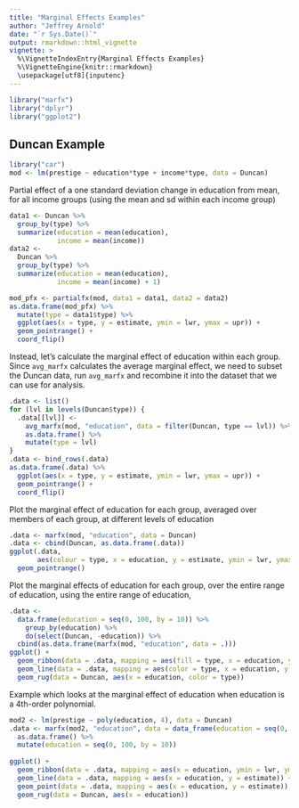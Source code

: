 ```yaml
---
title: "Marginal Effects Examples"
author: "Jeffrey Arnold"
date: "`r Sys.Date()`"
output: rmarkdown::html_vignette
vignette: >
  %\VignetteIndexEntry{Marginal Effects Examples}
  %\VignetteEngine{knitr::rmarkdown}
  \usepackage[utf8]{inputenc}
---
```


```r
library("marfx")
library("dplyr")
library("ggplot2")
```

## Duncan Example

```r
library("car")
mod <- lm(prestige ~ education*type + income*type, data = Duncan)
```

Partial effect of a one standard deviation change in education from mean, for all income groups (using the mean and sd within each income group)
```r
data1 <- Duncan %>%
  group_by(type) %>%
  summarize(education = mean(education),
            income = mean(income))
data2 <-
  Duncan %>% 
  group_by(type) %>%
  summarize(education = mean(education),
            income = mean(income) + 1)

mod_pfx <- partialfx(mod, data1 = data1, data2 = data2)
as.data.frame(mod_pfx) %>%
  mutate(type = data1$type) %>%
  ggplot(aes(x = type, y = estimate, ymin = lwr, ymax = upr)) +
  geom_pointrange() +
  coord_flip()
```

Instead, let's calculate the marginal effect of education within each group.
Since `avg_marfx` calculates the average marginal effect, we need to subset the Duncan data, run `avg_marfx` and recombine it into the dataset that we can use for analysis.
```r
.data <- list()
for (lvl in levels(Duncan$type)) {
  .data[[lvl]] <-
    avg_marfx(mod, "education", data = filter(Duncan, type == lvl)) %>%
    as.data.frame() %>%
    mutate(type = lvl)
}
.data <- bind_rows(.data)
as.data.frame(.data) %>%
  ggplot(aes(x = type, y = estimate, ymin = lwr, ymax = upr)) +
  geom_pointrange() +
  coord_flip()
```

Plot the marginal effect of education for each group, averaged over members of each group, at different levels of education
```r
.data <- marfx(mod, "education", data = Duncan)
.data <- cbind(Duncan, as.data.frame(.data))
ggplot(.data, 
       aes(colour = type, x = education, y = estimate, ymin = lwr, ymax = upr)) +
  geom_pointrange()

```

Plot the marginal effects of education for each group, over the entire range of education, using the entire range of education,
```r
.data <- 
  data.frame(education = seq(0, 100, by = 10)) %>%
    group_by(education) %>%
    do(select(Duncan, -education)) %>%
  cbind(as.data.frame(marfx(mod, "education", data = .)))
ggplot() + 
  geom_ribbon(data = .data, mapping = aes(fill = type, x = education, ymin = lwr, ymax = upr), alpha = 0.3) + 
  geom_line(data = .data, mapping = aes(color = type, x = education, y = estimate)) +
  geom_rug(data = Duncan, aes(x = education, color = type))
```

Example which looks at the marginal effect of education when
education is a 4th-order polynomial.
```r
mod2 <- lm(prestige ~ poly(education, 4), data = Duncan)
.data <- marfx(mod2, "education", data = data_frame(education = seq(0, 100, by = 10))) %>%
  as.data.frame() %>%
  mutate(education = seq(0, 100, by = 10))
  
ggplot() + 
  geom_ribbon(data = .data, mapping = aes(x = education, ymin = lwr, ymax = upr), alpha = 0.3) + 
  geom_line(data = .data, mapping = aes(x = education, y = estimate)) +
  geom_point(data = .data, mapping = aes(x = education, y = estimate)) +  
  geom_rug(data = Duncan, aes(x = education))

```
